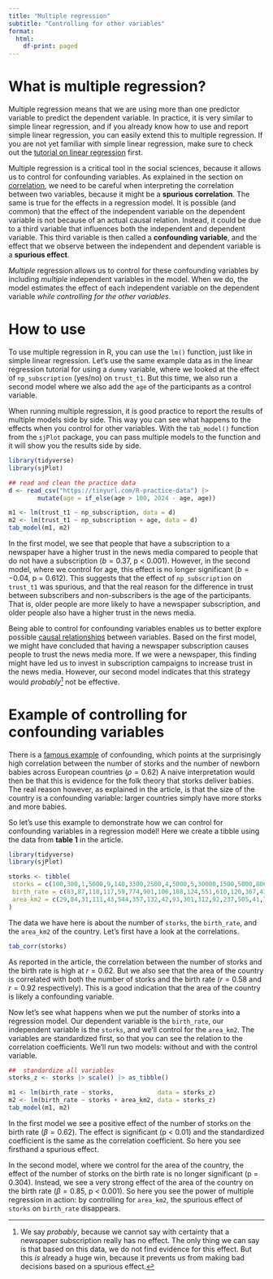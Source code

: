 ```yaml
---
title: "Multiple regression"
subtitle: "Controlling for other variables"
format:
  html:
    df-print: paged
---
```



# What is multiple regression?

Multiple regression means that we are using more than one predictor variable to predict the dependent variable.
In practice, it is very similar to simple linear regression, and if you already know how to use and report simple linear regression, you can easily extend this to multiple regression. 
If you are not yet familiar with simple linear regression, make sure to check out the [tutorial on linear regression](../tests/linear-regression.qmd) first.

Multiple regression is a critical tool in the social sciences, because it allows us to control for confounding variables.
As explained in the section on [correlation](../tests/correlation.qmd), we need to be careful when interpreting the correlation between two variables, because it might be a **spurious correlation**.
The same is true for the effects in a regression model.
It is possible (and common) that the effect of the independent variable on the dependent variable is not because of an actual causal relation. 
Instead, it could be due to a third variable that influences both the independent and dependent variable.
This third variable is then called a **confounding variable**, and the effect that we observe between the independent and dependent variable is a **spurious effect**.

*Multiple* regression allows us to control for these confounding variables by including *multiple* independent variables in the model.
When we do, the model estimates the effect of each independent variable on the dependent variable *while controlling for the other variables*.

# How to use

To use multiple regression in R, you can use the `lm()` function, just like in simple linear regression.
Let's use the same example data as in the linear regression tutorial for using a `dummy` variable, where we looked at the effect of `np_subscription` (yes/no) on `trust_t1`. 
But this time, we also run a second model where we also add the `age` of the participants as a control variable.
<!-- Demographic variables like `age`, `gender` and `education` are often used as control variables, because they are known to influence many other variables, making them likely to lead to spurious effects. -->

When running multiple regression, it is good practice to report the results of multiple models side by side. 
This way you can see what happens to the effects when you control for other variables.
With the `tab_model()` function from the `sjPlot` package, you can pass multiple models to the function and it will show you the results side by side.

```r
library(tidyverse)
library(sjPlot)

## read and clean the practice data
d <- read_csv("https://tinyurl.com/R-practice-data") |>
        mutate(age = if_else(age > 100, 2024 - age, age))

m1 <- lm(trust_t1 ~ np_subscription, data = d)
m2 <- lm(trust_t1 ~ np_subscription + age, data = d)
tab_model(m1, m2)
```

In the first model, we see that people that have a subscription to a newspaper have a higher trust in the news media compared to people that do not have a subscription ($b = 0.37$, p < 0.001).
However, in the second model, where we control for age, this effect is no longer significant ($b = -0.04$, p = 0.612).
This suggests that the effect of `np_subscription` on `trust_t1` was spurious, and that the real reason for the difference in trust between subscribers and non-subscribers is the age of the participants.
That is, older people are more likely to have a newspaper subscription, and older people also have a higher trust in the news media.

Being able to control for confounding variables enables us to better explore possible [causal relationships](../concepts/causality.qmd) between variables.
Based on the first model, we might have concluded that having a newspaper subscription causes people to trust the news media more.
If we were a newspaper, this finding might have led us to invest in subscription campaigns to increase trust in the news media.
However, our second model indicates that this strategy would *probably*[^1] not be effective.

[^1]: We say *probably*, because we cannot say with certainty that a newspaper subscription really has no effect.
The only thing we can say is that based on this data, we do not find evidence for this effect.
But this *is* already a huge win, because it prevents us from making bad decisions based on a spurious effect.


# Example of controlling for confounding variables

There is a [famous example](http://www.brixtonhealth.com/storksBabies.pdf) of confounding, which points at the surprisingly high correlation between the number of storks and the number of newborn babies across European countries ($\rho = 0.62$)
A naive interpretation would then be that this is evidence for the folk theory that storks deliver babies.
The real reason however, as explained in the article, is that the size of the country is a confounding variable: larger countries simply have more storks and more babies.

So let's use this example to demonstrate how we can control for confounding variables in a regression model!
Here we create a tibble using the data from **table 1** in the article.

```r
library(tidyverse)
library(sjPlot)

storks <- tibble(
 storks = c(100,300,1,5000,9,140,3300,2500,4,5000,5,30000,1500,5000,8000,150,25000),
 birth_rate = c(83,87,118,117,59,774,901,106,188,124,551,610,120,367,439,82,1576),
 area_km2 = c(29,84,31,111,43,544,357,132,42,93,301,312,92,237,505,41,779) 
)
```

The data we have here is about the number of `storks`, the `birth_rate`, and the `area_km2` of the country.
Let's first have a look at the correlations.

```r
tab_corr(storks)
```

As reported in the article, the correlation between the number of storks and the birth rate is high at $r = 0.62$.
But we also see that the area of the country is correlated with both the number of storks and the birth rate ($r = 0.58$ and $r = 0.92$ respectively).
This is a good indication that the area of the country is likely a confounding variable.

Now let's see what happens when we put the number of storks into a regression model.
Our dependent variable is the `birth_rate`, our independent variable is the `storks`, and we'll control for the `area_km2`.
The variables are standardized first, so that you can see the relation to the correlation coefficients.
We'll run two models: without and with the control variable.


```r
##  standardize all variables
storks_z <- storks |> scale() |> as_tibble()

m1 <- lm(birth_rate ~ storks,            data = storks_z)
m2 <- lm(birth_rate ~ storks + area_km2, data = storks_z)
tab_model(m1, m2)
```

In the first model we see a positive effect of the number of storks on the birth rate ($\beta = 0.62$).
The effect is significant (p < 0.01) and the standardized coefficient is the same as the correlation coefficient.
So here you see firsthand a spurious effect.

In the second model, where we control for the area of the country, the effect of the number of storks on the birth rate is no longer significant (p = 0.304).
Instead, we see a very strong effect of the area of the country on the birth rate ($\beta = 0.85$, p < 0.001).
So here you see the power of multiple regression in action: by controlling for `area_km2`, the spurious effect of `storks` on `birth_rate` disappears. 